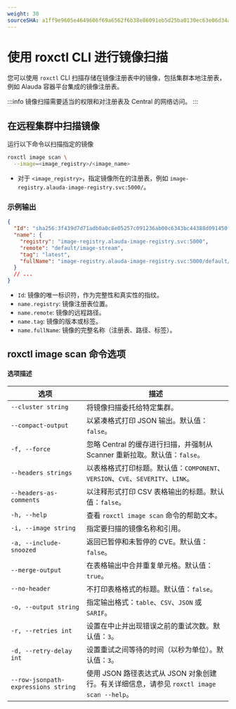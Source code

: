 ```yaml
---
weight: 30
sourceSHA: a1ff9e9605e4649606f69a6562f6b38e86091eb5d25ba0130ec63e06d34ace91
---
```


# 使用 roxctl CLI 进行镜像扫描

您可以使用 `roxctl` CLI 扫描存储在镜像注册表中的镜像，包括集群本地注册表，例如 Alauda 容器平台集成的镜像注册表。

:::info
镜像扫描需要适当的权限和对注册表及 Central 的网络访问。
:::

## 在远程集群中扫描镜像

运行以下命令以扫描指定的镜像

```bash
roxctl image scan \
  --image=<image_registry>/<image_name> 
```

- 对于 `<image_registry>`，指定镜像所在的注册表，例如 `image-registry.alauda-image-registry.svc:5000/`。

### 示例输出

```json
{
  "Id": "sha256:3f439d7d71adb0a0c8e05257c091236ab00c6343bc44388d091450ff58664bf9",
  "name": {
    "registry": "image-registry.alauda-image-registry.svc:5000",
    "remote": "default/image-stream",
    "tag": "latest",
    "fullName": "image-registry.alauda-image-registry.svc:5000/default/image-stream:latest"
  }
  // ...
}
```

- `Id`: 镜像的唯一标识符，作为完整性和真实性的指纹。
- `name.registry`: 镜像注册表位置。
- `name.remote`: 镜像的远程路径。
- `name.tag`: 镜像的版本或标签。
- `name.fullName`: 镜像的完整名称（注册表、路径、标签）。

## roxctl image scan 命令选项

#### 选项描述

| 选项                                 | 描述                                                                                                      |
| ------------------------------------ | --------------------------------------------------------------------------------------------------------- |
| `--cluster string`                   | 将镜像扫描委托给特定集群。                                                                                 |
| `--compact-output`                   | 以紧凑格式打印 JSON 输出。默认值：`false`。                                                                |
| `-f, --force`                        | 忽略 Central 的缓存进行扫描，并强制从 Scanner 重新拉取。默认值：`false`。                                   |
| `--headers strings`                  | 以表格格式打印标题。默认值：`COMPONENT`、`VERSION`、`CVE`、`SEVERITY`、`LINK`。                          |
| `--headers-as-comments`              | 以注释形式打印 CSV 表格输出的标题。默认值：`false`。                                                      |
| `-h, --help`                         | 查看 `roxctl image scan` 命令的帮助文本。                                                                  |
| `-i, --image string`                 | 指定要扫描的镜像名称和引用。                                                                                |
| `-a, --include-snoozed`              | 返回已暂停和未暂停的 CVE。默认值：`false`。                                                                |
| `--merge-output`                     | 在表格输出中合并重复单元格。默认值：`true`。                                                               |
| `--no-header`                        | 不打印表格格式的标题。默认值：`false`。                                                                    |
| `-o, --output string`                | 指定输出格式：`table`、`CSV`、`JSON` 或 `SARIF`。                                                         |
| `-r, --retries int`                  | 设置在中止并出现错误之前的重试次数。默认值：`3`。                                                          |
| `-d, --retry-delay int`              | 设置重试之间等待的时间（以秒为单位）。默认值：`3`。                                                       |
| `--row-jsonpath-expressions string`  | 使用 JSON 路径表达式从 JSON 对象创建行。有关详细信息，请参见 `roxctl image scan --help`。                  |
